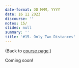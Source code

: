 ```yaml
---
date-format: DD MMM, YYYY
date: 16 11 2023
discourse: ''
notes: 15/
slides: null
summary: ''
title: '#15. Only Two Distances'
---
```


(Back to [course page](../).)

Coming soon!
